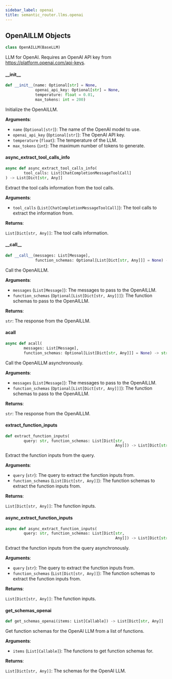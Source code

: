 ```yaml
---
sidebar_label: openai
title: semantic_router.llms.openai
---
```


## OpenAILLM Objects

```python
class OpenAILLM(BaseLLM)
```

LLM for OpenAI. Requires an OpenAI API key from https://platform.openai.com/api-keys.

#### \_\_init\_\_

```python
def __init__(name: Optional[str] = None,
             openai_api_key: Optional[str] = None,
             temperature: float = 0.01,
             max_tokens: int = 200)
```

Initialize the OpenAILLM.

**Arguments**:

- `name` (`Optional[str]`): The name of the OpenAI model to use.
- `openai_api_key` (`Optional[str]`): The OpenAI API key.
- `temperature` (`float`): The temperature of the LLM.
- `max_tokens` (`int`): The maximum number of tokens to generate.

#### async\_extract\_tool\_calls\_info

```python
async def async_extract_tool_calls_info(
        tool_calls: List[ChatCompletionMessageToolCall]
) -> List[Dict[str, Any]]
```

Extract the tool calls information from the tool calls.

**Arguments**:

- `tool_calls` (`List[ChatCompletionMessageToolCall]`): The tool calls to extract the information from.

**Returns**:

`List[Dict[str, Any]]`: The tool calls information.

#### \_\_call\_\_

```python
def __call__(messages: List[Message],
             function_schemas: Optional[List[Dict[str, Any]]] = None) -> str
```

Call the OpenAILLM.

**Arguments**:

- `messages` (`List[Message]`): The messages to pass to the OpenAILLM.
- `function_schemas` (`Optional[List[Dict[str, Any]]]`): The function schemas to pass to the OpenAILLM.

**Returns**:

`str`: The response from the OpenAILLM.

#### acall

```python
async def acall(
        messages: List[Message],
        function_schemas: Optional[List[Dict[str, Any]]] = None) -> str
```

Call the OpenAILLM asynchronously.

**Arguments**:

- `messages` (`List[Message]`): The messages to pass to the OpenAILLM.
- `function_schemas` (`Optional[List[Dict[str, Any]]]`): The function schemas to pass to the OpenAILLM.

**Returns**:

`str`: The response from the OpenAILLM.

#### extract\_function\_inputs

```python
def extract_function_inputs(
        query: str, function_schemas: List[Dict[str,
                                                Any]]) -> List[Dict[str, Any]]
```

Extract the function inputs from the query.

**Arguments**:

- `query` (`str`): The query to extract the function inputs from.
- `function_schemas` (`List[Dict[str, Any]]`): The function schemas to extract the function inputs from.

**Returns**:

`List[Dict[str, Any]]`: The function inputs.

#### async\_extract\_function\_inputs

```python
async def async_extract_function_inputs(
        query: str, function_schemas: List[Dict[str,
                                                Any]]) -> List[Dict[str, Any]]
```

Extract the function inputs from the query asynchronously.

**Arguments**:

- `query` (`str`): The query to extract the function inputs from.
- `function_schemas` (`List[Dict[str, Any]]`): The function schemas to extract the function inputs from.

**Returns**:

`List[Dict[str, Any]]`: The function inputs.

#### get\_schemas\_openai

```python
def get_schemas_openai(items: List[Callable]) -> List[Dict[str, Any]]
```

Get function schemas for the OpenAI LLM from a list of functions.

**Arguments**:

- `items` (`List[Callable]`): The functions to get function schemas for.

**Returns**:

`List[Dict[str, Any]]`: The schemas for the OpenAI LLM.

